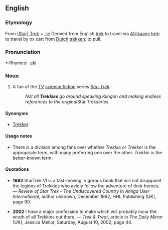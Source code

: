 ==English==
===Etymology===
From [[w:Star Trek|(Star) Trek]] + [[-ie]] Derived from English [[trek]] to travel via [[Afrikaans]] [[trek]]: to travel by ox cart from [[Dutch]] [[trekken]]: to pull.

===Pronunciation===
*:Rhymes: [[Rhymes:English:-ɛki|-ɛki]]

===Noun===
{{en-noun}}

#A fan of the [[TV]] [[science fiction]] series ''[[w:Star_Trek|Star Trek]]''.
#: ''Not all '''Trekkies''' go around speaking Klingon and making endless references to the original ''Star Trek'' series.''

====Synonyms====
*[[Trekker]]

====Usage notes====
*There is a division among fans over whether ''Trekkie'' or ''Trekker'' is the appropriate term, with many preferring one over the other.  ''Trekkie'' is the better-known term.

====Quotations====
*'''1992''' StarTrek VI is a fast-moving, vigorous book that will not disappoint the legions of Trekkies who avidly follow the adventure of their heroes. &mdash; ''Review of Star Trek - The Undiscovered Country'' in ''Amiga User International'', author unknown, December 1992, HHL Publishing (UK), page 90.

*'''2002''' I have a major confession to make which will probably incur the wrath of all Trekkies out there. &mdash; ''Trek & Treat'', article in ''The Daily Mirror'' (UK), Jessica Mellor, Saturday, August 10, 2002, page 44.